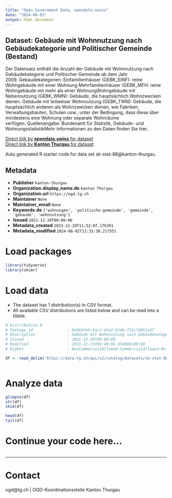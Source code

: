 ```yaml
---
title: "Open Government Data, opendata.swiss"
date: "2024-08-03"
output: html_document
---
```


## Dataset: Gebäude mit Wohnnutzung nach Gebäudekategorie und Politischer Gemeinde (Bestand)

Der Datensatz enthält die Anzahl der Gebäude mit Wohnnutzung nach Gebäudekategorie und Politischer Gemeinde ab dem Jahr 2009. Gebäudekategorien: Einfamilienhäuser (GEBK_EINF): reine Wohngebäude mit einer Wohnung Mehrfamilienhäuser (GEBK_MFH: reine Wohngebäude mit mehr als einer WohnungWohngebäude mit Nebennutzung (GEBK_WMN): Gebäude, die hauptsächlich Wohnzwecken dienen. Gebäude mit teilweiser Wohnnutzung (GEBK_TWN): Gebäude, die hauptsächlich anderen als Wohnzwecken dienen, wie Fabriken, Verwaltungsbauten, Schulen usw., unter der Bedingung, dass diese über mindestens eine Wohnung oder separate Wohnräume verfügen. Quellenangabe: Bundesamt für Statistik, Gebäude- und WohnungsstatistikMehr Informationen zu den Daten finden Sie hier.

[Direct link by **opendata.swiss** for dataset](https://opendata.swiss/de/dataset/gebaude-mit-wohnnutzung-nach-gebaudekategorie-und-politischer-gemeinde-bestand)<br>
[Direct link by **Kanton Thurgau** for dataset](https://data.tg.ch/explore/dataset/sk-stat-88/)

Auto generated R starter code for data set sk-stat-88@kanton-thurgau.

## Metadata

- **Publisher** `kanton-thurgau`
- **Organization.display_name.de** `Kanton Thurgau`
- **Organization.url** `https://ogd.tg.ch`
- **Maintainer** `None`
- **Maintainer_email** `None`
- **Keywords.de** `['wohnungen', 'politische-gemeinde', 'gemeinde', 'gebaude', 'wohnnutzung']`
- **Issued** `2021-12-20T00:00:00`
- **Metadata_created** `2023-12-20T11:52:07.176391`
- **Metadata_modified** `2024-08-02T11:33:30.217551`


# Load packages

```r

library(tidyverse)
library(skimr)

```

# Load data

-   The dataset has 1 distribution(s) in CSV format.
-   All available CSV distributions are listed below and can be read into a tibble.

```r

# Distribution 0
# Package_id               : 9e91bfe9-5ac1-43a2-b14b-f15c7d851a47
# Description              : Gebäude mit Wohnnutzung nach Gebäudekategorie und Politischer Gemeinde (Bestand) (csv)
# Issued                   : 2021-12-20T00:00:00
# Modified                 : 2023-12-13T09:49:06.434000+00:00
# Rights                   : NonCommercialAllowed-CommercialAllowed-ReferenceRequired

df <- read_delim('https://data.tg.ch/api/v2/catalog/datasets/sk-stat-88/exports/csv')



```

# Analyze data

```r

glimpse(df)
str(df)
skim(df)

head(df)
tail(df)

```

# Continue your code here...

```r

```

------------------------------------------------------------------------

# Contact

ogd@tg.ch | OGD-Koordinationsstelle Kanton Thurgau
